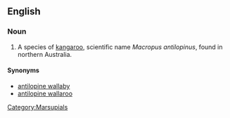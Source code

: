 ==English==
{{wikipedia|Antilopine Kangaroo}}

===Noun===
{{en-noun|sg=[[antilopine]] [[kangaroo]]}}

# A species of [[kangaroo]], scientific name ''Macropus antilopinus'', found in northern Australia. 

====Synonyms====
*[[antilopine wallaby]]
*[[antilopine wallaroo]]

[[Category:Marsupials]]